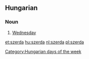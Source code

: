 ==Hungarian==
===Noun===

#[[Wednesday]]

[[Category:Hungarian days of the week]]

[[et:szerda]]
[[hu:szerda]]
[[nl:szerda]]
[[pl:szerda]]